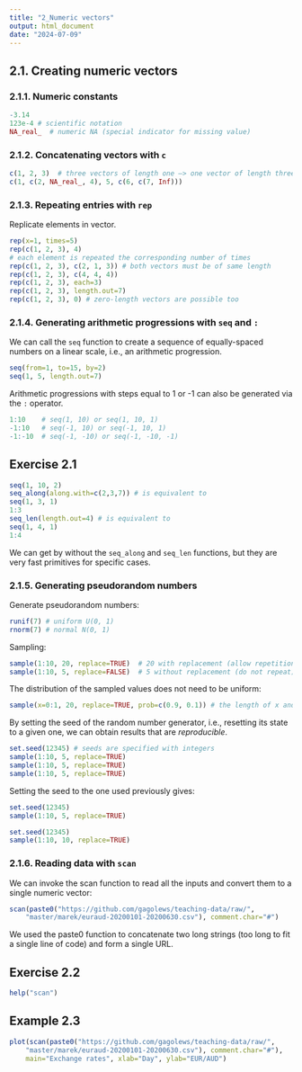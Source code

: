 ```yaml
---
title: "2_Numeric vectors"
output: html_document
date: "2024-07-09"
---
```


## 2.1. Creating numeric vectors

### 2.1.1. Numeric constants

```r
-3.14
123e-4 # scientific notation
NA_real_  # numeric NA (special indicator for missing value)
```
### 2.1.2. Concatenating vectors with `c`

```r
c(1, 2, 3)  # three vectors of length one –> one vector of length three
c(1, c(2, NA_real_, 4), 5, c(6, c(7, Inf)))
```
### 2.1.3. Repeating entries with `rep`

Replicate elements in vector.

```r
rep(x=1, times=5)
rep(c(1, 2, 3), 4)
# each element is repeated the corresponding number of times
rep(c(1, 2, 3), c(2, 1, 3)) # both vectors must be of same length
rep(c(1, 2, 3), c(4, 4, 4))
rep(c(1, 2, 3), each=3)
rep(c(1, 2, 3), length.out=7)
rep(c(1, 2, 3), 0) # zero-length vectors are possible too
```
### 2.1.4. Generating arithmetic progressions with `seq` and `:`

We can call the `seq` function to create a sequence of equally-spaced numbers on a linear scale, i.e., an arithmetic progression.

```r
seq(from=1, to=15, by=2)
seq(1, 5, length.out=7)
```
Arithmetic progressions with steps equal to 1 or -1 can also be generated via the `:` operator.

```r
1:10    # seq(1, 10) or seq(1, 10, 1)
-1:10   # seq(-1, 10) or seq(-1, 10, 1)
-1:-10  # seq(-1, -10) or seq(-1, -10, -1)
```
## Exercise 2.1

```r
seq(1, 10, 2)
seq_along(along.with=c(2,3,7)) # is equivalent to
seq(1, 3, 1)
1:3
seq_len(length.out=4) # is equivalent to
seq(1, 4, 1)
1:4
```
We can get by without the `seq_along` and `seq_len` functions, but they are very fast primitives for specific cases.

### 2.1.5. Generating pseudorandom numbers

Generate pseudorandom numbers:
```r
runif(7) # uniform U(0, 1)
rnorm(7) # normal N(0, 1)
```

Sampling:

```r
sample(1:10, 20, replace=TRUE)  # 20 with replacement (allow repetitions)
sample(1:10, 5, replace=FALSE)  # 5 without replacement (do not repeat)
```
The distribution of the sampled values does not need to be uniform:

```r
sample(x=0:1, 20, replace=TRUE, prob=c(0.9, 0.1)) # the length of x and prob must be the same
```
By setting the seed of the random number generator, i.e., resetting its state to a given one, we can obtain results that are _reproducible_.

```r
set.seed(12345) # seeds are specified with integers
sample(1:10, 5, replace=TRUE)
sample(1:10, 5, replace=TRUE)
sample(1:10, 5, replace=TRUE) 
```

Setting the seed to the one used previously gives:

```r
set.seed(12345)
sample(1:10, 5, replace=TRUE)
```
```r
set.seed(12345)
sample(1:10, 10, replace=TRUE)
```
### 2.1.6. Reading data with `scan`

We can invoke the scan function to read all the inputs and convert them to a single numeric vector:

```r
scan(paste0("https://github.com/gagolews/teaching-data/raw/",
    "master/marek/euraud-20200101-20200630.csv"), comment.char="#")
```

We used the paste0 function to concatenate two long strings (too long to fit a single line of code) and form a single URL.

## Exercise 2.2

```r
help("scan")
```

## Example 2.3

```r
plot(scan(paste0("https://github.com/gagolews/teaching-data/raw/",
    "master/marek/euraud-20200101-20200630.csv"), comment.char="#"),
    main="Exchange rates", xlab="Day", ylab="EUR/AUD")
```









